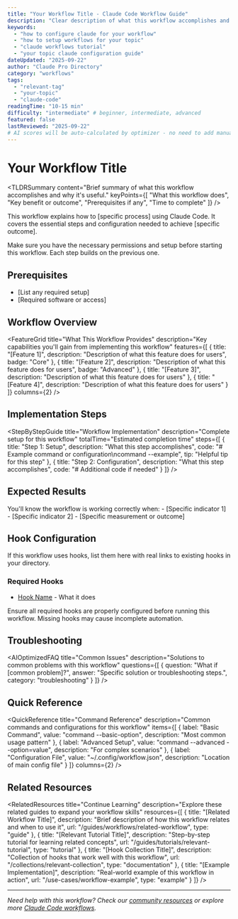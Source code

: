 ```yaml
---
title: "Your Workflow Title - Claude Code Workflow Guide"
description: "Clear description of what this workflow accomplishes and the value users will get"
keywords: 
  - "how to configure claude for your workflow"
  - "how to setup workflows for your topic" 
  - "claude workflows tutorial"
  - "your topic claude configuration guide"
dateUpdated: "2025-09-22"
author: "Claude Pro Directory"
category: "workflows"
tags:
  - "relevant-tag"
  - "your-topic"
  - "claude-code"
readingTime: "10-15 min"
difficulty: "intermediate" # beginner, intermediate, advanced
featured: false
lastReviewed: "2025-09-22"
# AI scores will be auto-calculated by optimizer - no need to add manually!
---
```


# Your Workflow Title

<TLDRSummary 
  content="Brief summary of what this workflow accomplishes and why it's useful."
  keyPoints={[
    "What this workflow does",
    "Key benefit or outcome", 
    "Prerequisites if any",
    "Time to complete"
  ]}
/>

This workflow explains how to [specific process] using Claude Code. It covers the essential steps and configuration needed to achieve [specific outcome].

<InfoBox type="info" title="Before You Begin">
Make sure you have the necessary permissions and setup before starting this workflow. Each step builds on the previous one.
</InfoBox>

## Prerequisites

- [List any required setup]
- [Required software or access]

## Workflow Overview

<FeatureGrid
  title="What This Workflow Provides"
  description="Key capabilities you'll gain from implementing this workflow"
  features={[
    {
      title: "[Feature 1]",
      description: "Description of what this feature does for users",
      badge: "Core"
    },
    {
      title: "[Feature 2]", 
      description: "Description of what this feature does for users",
      badge: "Advanced"
    },
    {
      title: "[Feature 3]",
      description: "Description of what this feature does for users"
    },
    {
      title: "[Feature 4]",
      description: "Description of what this feature does for users"
    }
  ]}
  columns={2}
/>

## Implementation Steps

<StepByStepGuide 
  title="Workflow Implementation"
  description="Complete setup for this workflow"
  totalTime="Estimated completion time"
  steps={[
    {
      title: "Step 1: Setup",
      description: "What this step accomplishes",
      code: "# Example command or configuration\ncommand --example",
      tip: "Helpful tip for this step"
    },
    {
      title: "Step 2: Configuration", 
      description: "What this step accomplishes",
      code: "# Additional code if needed"
    }
  ]}
/>

## Expected Results

<InfoBox type="success" title="Success Indicators">
You'll know the workflow is working correctly when:
- [Specific indicator 1]
- [Specific indicator 2] 
- [Specific measurement or outcome]
</InfoBox>

## Hook Configuration

If this workflow uses hooks, list them here with real links to existing hooks in your directory.

### Required Hooks

- [Hook Name](/hooks/actual-hook-name) - What it does

<InfoBox type="warning" title="Hook Dependencies">
Ensure all required hooks are properly configured before running this workflow. Missing hooks may cause incomplete automation.
</InfoBox>

## Troubleshooting

<AIOptimizedFAQ 
  title="Common Issues"
  description="Solutions to common problems with this workflow"
  questions={[
    {
      question: "What if [common problem]?",
      answer: "Specific solution or troubleshooting steps.",
      category: "troubleshooting"
    }
  ]}
/>

## Quick Reference

<QuickReference
  title="Command Reference"
  description="Common commands and configurations for this workflow"
  items={[
    {
      label: "Basic Command",
      value: "command --basic-option",
      description: "Most common usage pattern"
    },
    {
      label: "Advanced Setup", 
      value: "command --advanced --option=value",
      description: "For complex scenarios"
    },
    {
      label: "Configuration File",
      value: "~/.config/workflow.json",
      description: "Location of main config file"
    }
  ]}
  columns={2}
/>

## Related Resources

<RelatedResources
  title="Continue Learning"
  description="Explore these related guides to expand your workflow skills"
  resources={[
    {
      title: "[Related Workflow Title]",
      description: "Brief description of how this workflow relates and when to use it",
      url: "/guides/workflows/related-workflow",
      type: "guide"
    },
    {
      title: "[Relevant Tutorial Title]", 
      description: "Step-by-step tutorial for learning related concepts",
      url: "/guides/tutorials/relevant-tutorial",
      type: "tutorial"
    },
    {
      title: "[Hook Collection Title]",
      description: "Collection of hooks that work well with this workflow",
      url: "/collections/relevant-collection", 
      type: "documentation"
    },
    {
      title: "[Example Implementation]",
      description: "Real-world example of this workflow in action",
      url: "/use-cases/workflow-example",
      type: "example"
    }
  ]}
/>

---

*Need help with this workflow? Check our [community resources](/community) or explore more [Claude Code workflows](/guides/workflows).*